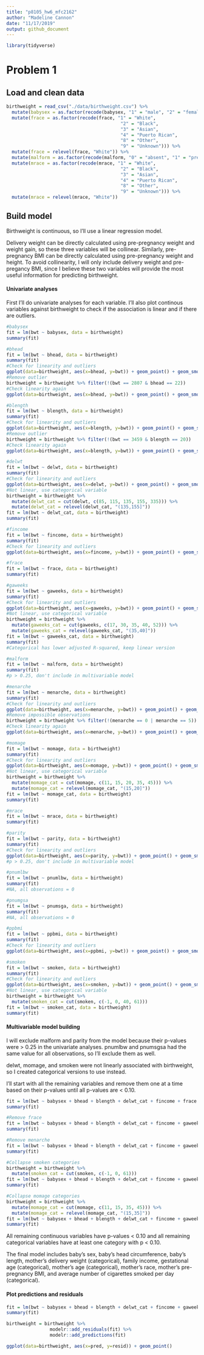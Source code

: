```yaml
---
title: "p8105_hw6_mfc2162"
author: "Madeline Cannon"
date: "11/17/2019"
output: github_document
---
```


```r

library(tidyverse)

```

# Problem 1

## Load and clean data

```r

birthweight = read_csv("./data/birthweight.csv") %>%
  mutate(babysex = as.factor(recode(babysex, "1" = "male", "2" = "female"))) %>%
  mutate(frace = as.factor(recode(frace, "1" = "White",
                                          "2" = "Black",
                                          "3" = "Asian",
                                          "4" = "Puerto Rican",
                                          "8" = "Other",
                                          "9" = "Unknown"))) %>%
  mutate(frace = relevel(frace, "White")) %>%
  mutate(malform = as.factor(recode(malform, "0" = "absent", "1" = "present"))) %>%
  mutate(mrace = as.factor(recode(mrace, "1" = "White",
                                          "2" = "Black",
                                          "3" = "Asian",
                                          "4" = "Puerto Rican",
                                          "8" = "Other",
                                          "9" = "Unknown"))) %>%
  mutate(mrace = relevel(mrace, "White"))

```


## Build model

Birthweight is continuous, so I'll use a linear regression model.

Delivery weight can be directly calculated using pre-pregnancy weight and weight gain, so these three variables will be collinear. Similarly, pre-pregnancy BMI can be directly calculated using pre-pregnancy weight and height. To avoid collinearity, I will only include delivery weight and pre-pregancy BMI, since I believe these two variables will provide the most useful information for predicting birthweight.

#### Univariate analyses

First I'll do univariate analyses for each variable. I'll also plot continous variables against birthweight to check if the association is linear and if there are outliers.

```r

#babysex
fit = lm(bwt ~ babysex, data = birthweight)
summary(fit)

#bhead
fit = lm(bwt ~ bhead, data = birthweight)
summary(fit)
#Check for linearity and outliers
ggplot(data=birthweight, aes(x=bhead, y=bwt)) + geom_point() + geom_smooth()
#Remove outlier
birthweight = birthweight %>% filter(!(bwt == 2807 & bhead == 22))
#Check linearity again
ggplot(data=birthweight, aes(x=bhead, y=bwt)) + geom_point() + geom_smooth()

#blength
fit = lm(bwt ~ blength, data = birthweight)
summary(fit)
#Check for linearity and outliers
ggplot(data=birthweight, aes(x=blength, y=bwt)) + geom_point() + geom_smooth()
#Remove outlier
birthweight = birthweight %>% filter(!(bwt == 3459 & blength == 20))
#Check linearity again
ggplot(data=birthweight, aes(x=blength, y=bwt)) + geom_point() + geom_smooth()

#delwt
fit = lm(bwt ~ delwt, data = birthweight)
summary(fit)
#Check for linearity and outliers
ggplot(data=birthweight, aes(x=delwt, y=bwt)) + geom_point() + geom_smooth()
#Not linear, use categorical variable
birthweight = birthweight %>%
  mutate(delwt_cat = cut(delwt, c(85, 115, 135, 155, 335))) %>%
  mutate(delwt_cat = relevel(delwt_cat, "(135,155]"))
fit = lm(bwt ~ delwt_cat, data = birthweight)
summary(fit)

#fincome
fit = lm(bwt ~ fincome, data = birthweight)
summary(fit)
#Check for linearity and outliers
ggplot(data=birthweight, aes(x=fincome, y=bwt)) + geom_point() + geom_smooth()

#frace
fit = lm(bwt ~ frace, data = birthweight)
summary(fit)

#gaweeks
fit = lm(bwt ~ gaweeks, data = birthweight)
summary(fit)
#Check for linearity and outliers
ggplot(data=birthweight, aes(x=gaweeks, y=bwt)) + geom_point() + geom_smooth()
#Not linear, use categorical variable
birthweight = birthweight %>%
  mutate(gaweeks_cat = cut(gaweeks, c(17, 30, 35, 40, 52))) %>%
  mutate(gaweeks_cat = relevel(gaweeks_cat, "(35,40]"))
fit = lm(bwt ~ gaweeks_cat, data = birthweight)
summary(fit)
#Categorical has lower adjusted R-squared, keep linear version

#malform
fit = lm(bwt ~ malform, data = birthweight)
summary(fit)
#p > 0.25, don't include in multivariable model

#menarche
fit = lm(bwt ~ menarche, data = birthweight)
summary(fit)
#Check for linearity and outliers
ggplot(data=birthweight, aes(x=menarche, y=bwt)) + geom_point() + geom_smooth()
#Remove impossible observations
birthweight = birthweight %>% filter(!(menarche == 0 | menarche == 5))
#Check linearity again
ggplot(data=birthweight, aes(x=menarche, y=bwt)) + geom_point() + geom_smooth()

#momage
fit = lm(bwt ~ momage, data = birthweight)
summary(fit)
#Check for linearity and outliers
ggplot(data=birthweight, aes(x=momage, y=bwt)) + geom_point() + geom_smooth()
#Not linear, use categorical variable
birthweight = birthweight %>%
  mutate(momage_cat = cut(momage, c(11, 15, 20, 35, 45))) %>%
  mutate(momage_cat = relevel(momage_cat, "(15,20]"))
fit = lm(bwt ~ momage_cat, data = birthweight)
summary(fit)

#mrace
fit = lm(bwt ~ mrace, data = birthweight)
summary(fit)

#parity
fit = lm(bwt ~ parity, data = birthweight)
summary(fit)
#Check for linearity and outliers
ggplot(data=birthweight, aes(x=parity, y=bwt)) + geom_point() + geom_smooth()
#p > 0.25, don't include in multivariable model

#pnumlbw
fit = lm(bwt ~ pnumlbw, data = birthweight)
summary(fit)
#NA, all observations = 0

#pnumgsa
fit = lm(bwt ~ pnumsga, data = birthweight)
summary(fit)
#NA, all observations = 0

#ppbmi
fit = lm(bwt ~ ppbmi, data = birthweight)
summary(fit)
#Check for linearity and outliers
ggplot(data=birthweight, aes(x=ppbmi, y=bwt)) + geom_point() + geom_smooth()

#smoken
fit = lm(bwt ~ smoken, data = birthweight)
summary(fit)
#Check for linearity and outliers
ggplot(data=birthweight, aes(x=smoken, y=bwt)) + geom_point() + geom_smooth()
#Not linear, use categorical variable
birthweight = birthweight %>%
  mutate(smoken_cat = cut(smoken, c(-1, 0, 40, 61)))
fit = lm(bwt ~ smoken_cat, data = birthweight)
summary(fit)

```


#### Multivariable model building

I will exclude malform and parity from the model because their p-values were > 0.25 in the univariate analyses. pnumlbw and pnumsgsa had the same value for all observations, so I'll exclude them as well.

delwt, momage, and smoken were not linearly associated with birthweight, so I created categorical versions to use instead.

I'll start with all the remaining variables and remove them one at a time based on their p-values until all p-values are < 0.10.

```r

fit = lm(bwt ~ babysex + bhead + blength + delwt_cat + fincome + frace + gaweeks + menarche + momage_cat + mrace + ppbmi + smoken_cat, data = birthweight)
summary(fit)

#Remove frace
fit = lm(bwt ~ babysex + bhead + blength + delwt_cat + fincome + gaweeks + menarche + momage_cat + mrace + ppbmi + smoken_cat, data = birthweight)
summary(fit)

#Remove menarche
fit = lm(bwt ~ babysex + bhead + blength + delwt_cat + fincome + gaweeks + momage_cat + mrace + ppbmi + smoken_cat, data = birthweight)
summary(fit)

#Collapse smoken categories
birthweight = birthweight %>%
  mutate(smoken_cat = cut(smoken, c(-1, 0, 61)))
fit = lm(bwt ~ babysex + bhead + blength + delwt_cat + fincome + gaweeks + momage_cat + mrace + ppbmi + smoken_cat, data = birthweight)
summary(fit)

#Collapse momage categories
birthweight = birthweight %>%
  mutate(momage_cat = cut(momage, c(11, 15, 35, 45))) %>%
  mutate(momage_cat = relevel(momage_cat, "(15,35]"))
fit = lm(bwt ~ babysex + bhead + blength + delwt_cat + fincome + gaweeks + momage_cat + mrace + ppbmi + smoken_cat, data = birthweight)
summary(fit)

```

All remaining continuous variables have p-values < 0.10 and all remaining categorical variables have at least one category with p < 0.10.

The final model includes baby's sex, baby's head circumference, baby's length, mother's delivery weight (categorical), family income, gestational age (categorical), mother's age (categorical), mother's race, mother's pre-pregnancy BMI, and average number of cigarettes smoked per day (categorical).

#### Plot predictions and residuals

```r

fit = lm(bwt ~ babysex + bhead + blength + delwt_cat + fincome + gaweeks + momage_cat + mrace + ppbmi + smoken_cat, data = birthweight)
summary(fit)

birthweight = birthweight %>%
                modelr::add_residuals(fit) %>%
                modelr::add_predictions(fit)

ggplot(data=birthweight, aes(x=pred, y=resid)) + geom_point()

```